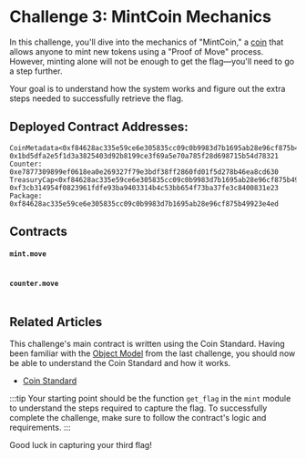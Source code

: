 




# Challenge 3: MintCoin Mechanics

In this challenge, you'll dive into the mechanics of "MintCoin," a [coin](../standards/coin.mdx) that allows anyone to mint new tokens using a "Proof of Move" process. However, minting alone will not be enough to get the flag—you'll need to go a step further.

Your goal is to understand how the system works and figure out the extra steps needed to successfully retrieve the flag.


## Deployed Contract Addresses:
```
CoinMetadata<0xf84628ac335e59ce6e305835cc09c0b9983d7b1695ab28e96cf875b49923e4ed::mintcoin::MINTCOIN>: 0x1bd5dfa2e5f1d3a3825403d92b8199ce3f69a5e70a785f28d698715b54d78321
Counter: 0xe7877309899ef0618ea0e269327f79e3bdf38ff2860fd01f5d278b46ea8cd630
TreasuryCap<0xf84628ac335e59ce6e305835cc09c0b9983d7b1695ab28e96cf875b49923e4ed::mintcoin::MINTCOIN>: 0xf3cb314954f0823961fdfe93ba9403314b4c53bb654f73ba37fe3c8400831e23
Package: 0xf84628ac335e59ce6e305835cc09c0b9983d7b1695ab28e96cf875b49923e4ed
```

## Contracts

#### `mint.move`
```move file=<rootDir>/docs/examples/move/ctf/challenge_3/sources/mint.move
```

#### `counter.move`
```move file=<rootDir>/docs/examples/move/ctf/challenge_3/sources/counter.move
```


## Related Articles
This challenge's main contract is written using the Coin Standard. Having been familiar with the [Object Model](../iota-101/objects/object-model.mdx) from the last challenge, you should now be able to understand the Coin Standard and how it works.

- [Coin Standard](../standards/coin.mdx)



:::tip
Your starting point should be the function `get_flag` in the `mint` module to understand the steps required to capture the flag. To successfully complete the challenge, make sure to follow the contract's logic and requirements. 
:::

Good luck in capturing your third flag!



<ChallengeVerifier expectedObjectType="0xf84628ac335e59ce6e305835cc09c0b9983d7b1695ab28e96cf875b49923e4ed::mintcoin::Flag" />